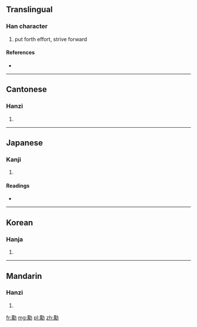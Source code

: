 {{also|劢}}
==Translingual==

===Han character===
{{Han char|rn=19|rad=力|as=13|sn=15|four=4442<sub>7</sub>|canj=廿月大尸 (TBKS), XX廿月大 (XXTBK)}}

# put forth effort, strive forward

====References====
* {{Han ref|kx=0149.320|dkj=02459|dj=0337.150|hdz=10380.030|uh=52F1|ud=21233|bh=E4F4|bd=58612}}

----

==Cantonese==

===Hanzi===
{{yue-hanzi|jyut=|y=maai6|sim=劢}}

# {{defn|lang=yue|sort=力13}}

----

==Japanese==

===Kanji===
{{ja-kanji|grade=|rs=力13}}

# {{defn|lang=ja|sort=力13}}

====Readings====
* {{ja-readings|on=[[ばい]] (bai), [[め]] (me)|kun=[[つとめる]] (tsutomeru)}}

----

==Korean==

===Hanja===
{{ko-hanja|hangeul=매|rv=mae|mr=mae}}

# {{defn|lang=ko|sort=力13}}

----

==Mandarin==

===Hanzi===
{{cmn-hanzi|sim=劢|pin=[[mài]] ([[mai4]])|wg=mai<sup>4</sup>}}

# {{defn|lang=cmn|sort=力13}}

[[fr:勱]]
[[mg:勱]]
[[pl:勱]]
[[zh:勱]]